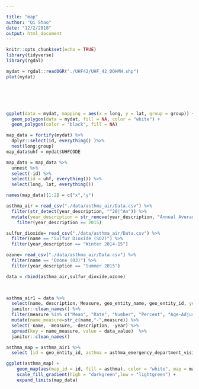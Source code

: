 ```yaml
---

title: "map"
author: "Qi Shao"
date: "12/2/2018"
output: html_document
---
```


```r
knitr::opts_chunk$set(echo = TRUE)
library(tidyverse)
library(rgdal)
```

```r
mydat = rgdal::readOGR("./UHF42/UHF_42_DOHMH.shp")
plot(mydat)






ggplot(data = mydat, mapping = aes(x = long, y = lat, group = group)) + 
  geom_polygon(data = mydat, fill = NA, color = "white") +
  geom_polygon(color = "black", fill = NA) 

map_data = fortify(mydat) %>%
  dplyr::select(id, everything() )%>%
  nest(long:group)
map_data$uhf = mydat$UHFCODE

map_data = map_data %>%
  unnest %>%
  select(-id) %>%
  select(id = uhf, everything()) %>%
  select(long, lat, everything())

names(map_data)[1:2] = c("x","y") 
```

```r
asthma_air = read_csv("./data/asthma_air/Data.csv") %>%
  filter(str_detect(year_description, "^20|^An")) %>%
  mutate(year_description = str_remove(year_description, "Annual Average ")) %>%
    filter(year_description == 2015)

sulfur_dioxide= read_csv("./data/asthma_air/Data.csv") %>%
  filter(name == "Sulfur Dioxide (SO2)") %>%
  filter(year_description == "Winter 2014-15")

ozone= read_csv("./data/asthma_air/Data.csv") %>%
  filter(name == "Ozone (O3)") %>%
  filter(year_description == "Summer 2015")

data = rbind(asthma_air,sulfur_dioxide,ozone)
  


asthma_air1 = data %>%
  select(name, description, Measure, geo_entity_name, geo_entity_id, year = year_description, data_value) %>%
  janitor::clean_names() %>% 
  filter(measure %in% c("Mean", "Rate", "Number", "Percent", "Age-Adjusted Percent", "Age-Adjusted Rate ")) %>%
  mutate(name_measure=str_c(name,"-",measure)) %>%
  select(-name, -measure, -description, -year) %>%
  spread(key = name_measure, value = data_value)  %>%
  janitor::clean_names()

asthma_map = asthma_air1 %>%
  select (id = geo_entity_id, asthma = asthma_emergency_department_visits_children_0_to_4_yrs_old_rate)


```


```r
ggplot(asthma_map) +
    geom_map(aes(map_id = id, fill = asthma), color = "white", map = map_data) +
    scale_fill_gradient(high = "darkgreen",low = "lightgreen") +
    expand_limits(map_data)

```


